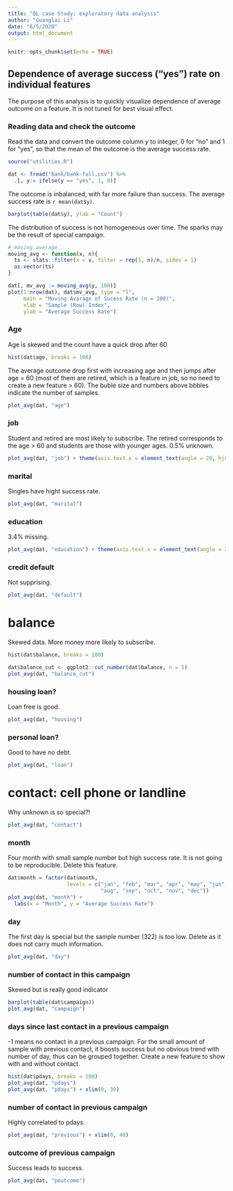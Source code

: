 ```yaml
---
title: "QL case Study: exploratory data analysis"
author: "Guanglai Li"
date: "6/5/2020"
output: html_document
---
```


```r
knitr::opts_chunk$set(echo = TRUE)
```



## Dependence of average success ("yes") rate on individual features
The purpose of this analysis is to quickly visualize dependence of average outcome on a feature. It is not tuned for best visual effect.

### Reading data and check the outcome
Read the data and convert the outcome column *y* to integer, 0 for "no" and 1 for "yes", so that the mean of the outcome is the average success rate.

```r
source("utilities.R")

dat <- fread("bank/bank-full.csv") %>%
  .[, y:= ifelse(y == "yes", 1, 0)]
```


The outcome is inbalanced, with far more failure than success. The average success rate is `r mean(dat$y)`.

```r
barplot(table(dat$y), ylab = "Count")
```

The distribution of success is not homogeneous over time. The sparks may be the result of special campaign.

```r
# moving average
moving_avg <- function(x, n){
  ts <- stats::filter(x = x, filter = rep(1, n)/n, sides = 1)
  as.vector(ts)
}

dat[, mv_avg := moving_avg(y, 100)]
plot(1:nrow(dat), dat$mv_avg, type = "l",
     main = "Moving Avarage of Sucess Rate (n = 100)",
     xlab = "Sample (Row) Index",
     ylab = "Average Success Rate")
```


### Age
Age is skewed and the count have a quick drop after 60
```r
hist(dat$age, breaks = 100)
```
The average outcome drop first with increasing age and then jumps after age = 60 (most of them are retired, which is a feature in job, so no need to create a new feature > 60). The buble size and numbers above bbbles indicate the number of samples.

```r
plot_avg(dat, "age")
```

### job
Student and retired are most likely to subscribe. The retired corresponds to the age > 60 and students are those with younger ages. 0.5% unknown.

```r
plot_avg(dat, "job") + theme(axis.text.x = element_text(angle = 20, hjust = 1))
```

### marital
Singles have hight success rate. 

```r
plot_avg(dat, "marital")
```

### education
3.4% missing.
```r
plot_avg(dat, "education") + theme(axis.text.x = element_text(angle = 20, hjust = 1))
```


### credit default
Not supprising.

```r
plot_avg(dat, "default")
```

# balance
Skewed data. More money more likely to subscribe.
```r
hist(dat$balance, breaks = 100)

dat$balance_cut <- ggplot2::cut_number(dat$balance, n = 5)
plot_avg(dat, "balance_cut")
```



### housing loan?
Loan free is good.

```r
plot_avg(dat, "housing")
```

### personal loan?
Good to have no debt.

```r
plot_avg(dat, "loan")
```


# contact: cell phone or landline
Why unknown is so special?!

```r
plot_avg(dat, "contact")
```


### month
Four month with small sample number but high success rate. It is not going to be reproducible. Delete this feature.

```r
dat$month = factor(dat$month, 
                   levels = c("jan", "feb", "mar", "apr", "may", "jun", "jul",
                              "aug", "sep", "oct", "nov", "dec"))
plot_avg(dat, "month") +
  labs(x = "Month", y = "Average Success Rate")
```

### day
The first day is special but the sample number (322) is too low. Delete as it does not carry much information.

```r
plot_avg(dat, "day")
```

### number of contact in this campaign
Skewed but is really good indicator

```r
barplot(table(dat$campaign))
plot_avg(dat, "campaign")
```

### days since last contact in a previous campaign
-1 means no contact in a previous campaign. For the small amount of sample with previous contact, it boosts success but no obvious trend with number of day, thus can be grouped together. Create a new feature to show with and without contact.

```r
hist(dat$pdays, breaks = 100)
plot_avg(dat, "pdays")
plot_avg(dat, "pdays") + xlim(0, 30)
```

### number of contact in previous campaign
Highly correlated to pdays.

```r
plot_avg(dat, "previous") + xlim(0, 40)
```

### outcome of previous campaign
Success leads to success.

```r
plot_avg(dat, "poutcome")
```
